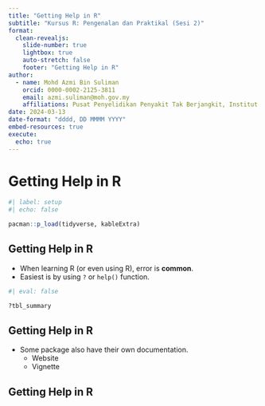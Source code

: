 ```yaml
---
title: "Getting Help in R"
subtitle: "Kursus R: Pengenalan dan Praktikal (Sesi 2)"
format: 
  clean-revealjs: 
    slide-number: true
    lightbox: true
    auto-stretch: false
    footer: "Getting Help in R"
author:
  - name: Mohd Azmi Bin Suliman
    orcid: 0000-0002-2125-3811
    email: azmi.suliman@moh.gov.my
    affiliations: Pusat Penyelidikan Penyakit Tak Berjangkit, Institut Kesihatan Umum
date: 2024-03-13
date-format: "dddd, DD MMMM YYYY"
embed-resources: true
execute: 
  echo: true
---
```


# Getting Help in R


```r
#| label: setup
#| echo: false

pacman::p_load(tidyverse, kableExtra)
```


## Getting Help in R

-   When learning R (or even using R), error is **common**.
-   Easiest is by using `?` or `help()` function.

```r
#| eval: false

?tbl_summary
```

## Getting Help in R

-   Some package also have their own documentation.
    -   Website
    -   Vignette 


## Getting Help in R

##  {background-iframe="https://www.danieldsjoberg.com/gtsummary/"}



